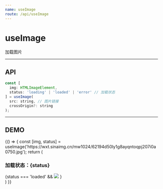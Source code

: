 ```yaml
---
name: useImage
route: /api/useImage
---
```



# useImage #

加载图片

<hr />

## API ##
```jsx
const [
  img: HTMLImageElement,
  status: 'loading' | 'loaded' | 'error' // 加载状态
] = useImage(
  src: string, // 图片链接
  crossOrigin?: string
);
```

<hr />

## DEMO ##
<Playground>
  {() => {
    const [img, status] = useImage('https://wxt.sinaimg.cn/mw1024/62194d50ly1g8ayqntoqpj207i0a0750.jpg');
    return (
      <div>
        <h3>加载状态：{status}</h3>
        <div style={{ width: '300px', height: '400px'}}>
          {status === 'loaded' && <img src={img.src} /> }
        </div>
      </div>
    )
  }}
</Playground>
